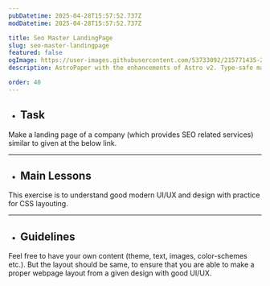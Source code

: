 ```yaml
---
pubDatetime: 2025-04-28T15:57:52.737Z
modDatetime: 2025-04-28T15:57:52.737Z

title: Seo Master LandingPage
slug: seo-master-landingpage
featured: false
ogImage: https://user-images.githubusercontent.com/53733092/215771435-25408246-2309-4f8b-a781-1f3d93bdf0ec.png
description: AstroPaper with the enhancements of Astro v2. Type-safe markdown contents, bug fixes and better dev experience etc.

order: 40
---
```



- ## Task

Make a landing page of a company (which provides SEO related services) similar to given at the below link. 

<LinkMd href="https://virtualvidhya.github.io/Projects-CSS/SeoMaster/" title="WebPage Preview" />

---

- ## Main Lessons

This exercise is to understand good modern UI/UX and design with practice for CSS layouting.

---

- ## Guidelines

Feel free to have your own content (theme, text, images, color-schemes etc.). But the layout should be same, to ensure that you are able to make a proper webpage layout from a given design with good UI/UX.
